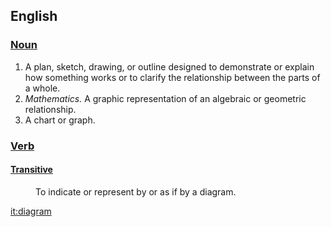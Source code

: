 == English ==
=== [[Noun]] ===

# A plan, sketch, drawing, or outline designed to demonstrate or explain how something works or to clarify the relationship between the parts of a whole.
# ''Mathematics.'' A graphic representation of an algebraic or geometric relationship.
# A chart or graph.

=== [[Verb]] ===
==== [[Transitive]] ====
: To indicate or represent by or as if by a diagram.

[[it:diagram]]